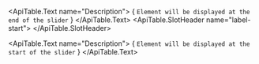 <ApiTable id="slot-label-end">
  <ApiTable.SlotHeader name="label-end">
  </ApiTable.SlotHeader>

  <ApiTable.Text name="Description">
    { `Element will be displayed at the end of the slider` }
  </ApiTable.Text>
</ApiTable>
<ApiTable id="slot-label-start">
  <ApiTable.SlotHeader name="label-start">
  </ApiTable.SlotHeader>

  <ApiTable.Text name="Description">
    { `Element will be displayed at the start of the slider` }
  </ApiTable.Text>
</ApiTable>

